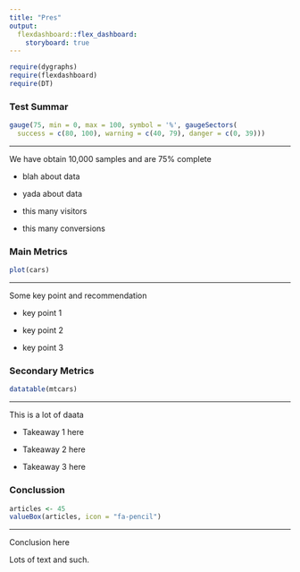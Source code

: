 ```yaml
---
title: "Pres"
output: 
  flexdashboard::flex_dashboard:
    storyboard: true
---
```


```r
require(dygraphs)
require(flexdashboard)
require(DT)
```

### Test Summar

```r
gauge(75, min = 0, max = 100, symbol = '%', gaugeSectors(
  success = c(80, 100), warning = c(40, 79), danger = c(0, 39)))
```

***

We have obtain 10,000 samples and are 75% complete

- blah about data

- yada about data

- this many visitors

- this many conversions


### Main Metrics

```r
plot(cars)
```

***

Some key point and recommendation

- key point 1

- key point 2

- key point 3


### Secondary Metrics

```r
datatable(mtcars)
```

***

This is a lot of daata

- Takeaway 1 here

- Takeaway 2 here 

- Takeaway 3 here


### Conclussion

```r
articles <- 45
valueBox(articles, icon = "fa-pencil")
```

***

Conclusion here

Lots of text and such.
